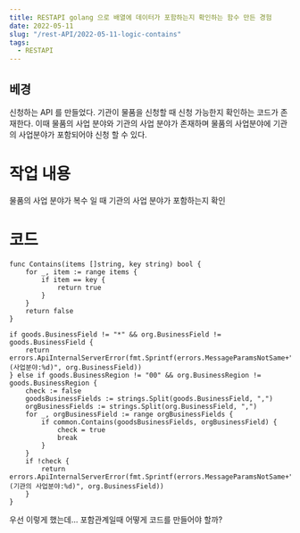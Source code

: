 ```yaml
---
title: RESTAPI golang 으로 배열에 데이터가 포함하는지 확인하는 함수 만든 경험
date: 2022-05-11
slug: "/rest-API/2022-05-11-logic-contains"
tags:
  - RESTAPI
---
```


## 베경
신청하는 API 를 만들었다.
기관이 물품을 신청할 때 
신청 가능한지 확인하는 코드가 존재한다.
이때 물품의 사업 분야와 기관의 사업 분야가 존재하며
물품의 사업분야에 기관의 사업분야가 포함되어야 신청 할 수 있다.

# 작업 내용
물품의 사업 분야가 복수 일 때 기관의 사업 분야가 포함하는지 확인

# 코드
```
func Contains(items []string, key string) bool {
	for _, item := range items {
		if item == key {
			return true
		}
	}
	return false
}

if goods.BusinessField != "*" && org.BusinessField != goods.BusinessField {
    return errors.ApiInternalServerError(fmt.Sprintf(errors.MessageParamsNotSame+"(사업분야:%d)", org.BusinessField))
} else if goods.BusinessRegion != "00" && org.BusinessRegion != goods.BusinessRegion {
    check := false
    goodsBusinessFields := strings.Split(goods.BusinessField, ",")
    orgBusinessFields := strings.Split(org.BusinessField, ",")
    for _, orgBusinessField := range orgBusinessFields {
        if common.Contains(goodsBusinessFields, orgBusinessField) {
            check = true
            break
        }
    }
    if !check {
        return errors.ApiInternalServerError(fmt.Sprintf(errors.MessageParamsNotSame+"(기관의 사업분야:%d)", org.BusinessField))
    }
}
```

우선 이렇게 했는데...
포함관계일때 어떻게 코드를 만들어야 할까?
